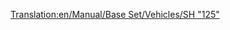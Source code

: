 [[Translation:en/Manual/Base Set/Vehicles/SH "125"]]
{{pl/pociągi|Image=[[File:en/Sh125.png]]
|Cost=£23,437 ($46.874)
|Speed=201 km/h (125 mph)
|Weight=70 t
|Power=4,500 hp (3.356 kW)
|Annual=£2,894 ($5.788)
|Designed=1978
|Lifespan=20
|Capacity=8 bags of mail
|Description=To nie jest pojedyncza lokomotywa, ale para, która działa zgodnie. Oba silniki mogą domyślnie zawierać dodatkowy ładunek. Nie zapomnij zamontować tego pojazdu w [[pl/pasażerowie|passengers]] , jeśli prowadzisz usługę tylko dla pasażerów, aby Twoje stacje nie zaczęły się gromadzić [[pl/poczta|mail]]!

|Real-life=To jest przemianowana wersja brytyjskiej [http://en.wikipedia.org/wiki/Intercity_125 Intercity 125] , rekordzisty najszybszej lokomotywy spalinowej na świecie (237 km/h lub 148 MPH).
}}